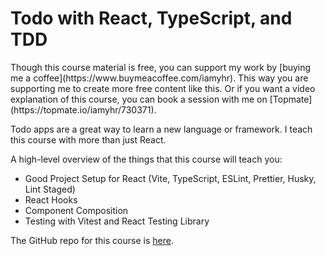 
# Todo with React, TypeScript, and TDD

<Callout type="info" emoji="🤑">
  Though this course material is free, you can support my work by [buying me a coffee](https://www.buymeacoffee.com/iamyhr). This way you are supporting me to create more free content like this.
  Or if you want a video explanation of this course, you can book a session with me on [Topmate](https://topmate.io/iamyhr/730371).
</Callout>

Todo apps are a great way to learn a new language or framework. I teach this course with more than just React.

A high-level overview of the things that this course will teach you:
- Good Project Setup for React (Vite, TypeScript, ESLint, Prettier, Husky, Lint Staged)
- React Hooks
- Component Composition
- Testing with Vitest and React Testing Library

The GitHub repo for this course is [here](https://github.com/yaralahruthik/todo-app).